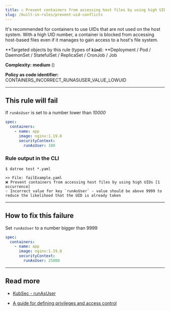 ```yaml
---
title: ☑️ Prevent containers from accessing host files by using high UIDs
slug: /built-in-rules/prevent-uid-conflicts
---
```



It's recommended for containers to use UIDs that are not used on the host system. With a high UID number, a container is blocked from accessing host-based files even if it manages to gain access to a host's file system.

**Targeted objects by this rule (types of **`kind`**): **Deployment / Pod / DaemonSet / StatefulSet / ReplicaSet / CronJob / Job

**Complexity:** **medium** (<Complexity/>)

**Policy as code identifier:** CONTAINERS_INCORRECT_RUNASUSER_VALUE_LOWUID

---

## This rule will fail

If `runAsUser` is set to a number lower than _10000_

```yaml
spec:
  containers:
    - name: app
      image: nginx:1.19.8
      securityContext:
        runAsUser: 100
```

### Rule output in the CLI

```terminal
$ datree test *.yaml

>> File: failExample.yaml
❌ Prevent containers from accessing host files by using high UIDs [1 occurrence]
💡 Incorrect value for key `runAsUser` - value should be above 9999 to reduce the likelihood that the UID is already taken
```

---

## How to fix this failure

Set `runAsUser` to a number bigger than 9999

```yaml
spec:
  containers:
    - name: app
      image: nginx:1.19.8
      securityContext:
        runAsUser: 25000
```

---

## Read more

- [KubSec - runAsUser](https://kubesec.io/basics/containers-securitycontext-runasuser/)

- [A guide for defining privileges and access control](https://medium.com/kubernetes-tutorials/defining-privileges-and-access-control-settings-for-pods-and-containers-in-kubernetes-2cef08fc62b7)
